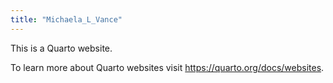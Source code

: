```yaml
---
title: "Michaela_L_Vance"
---
```


This is a Quarto website.

To learn more about Quarto websites visit <https://quarto.org/docs/websites>.
